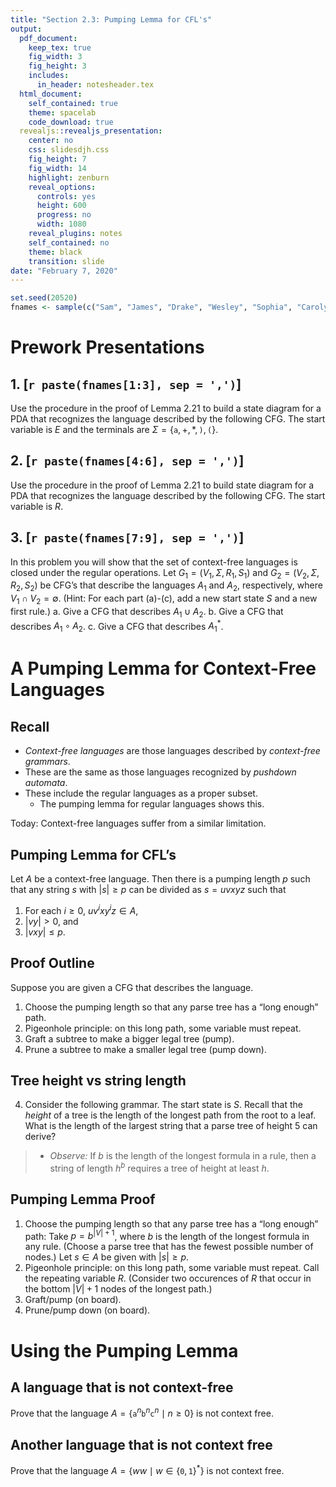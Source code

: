 ```yaml
---
title: "Section 2.3: Pumping Lemma for CFL's"
output:
  pdf_document:
    keep_tex: true
    fig_width: 3
    fig_height: 3
    includes:
      in_header: notesheader.tex
  html_document:
    self_contained: true
    theme: spacelab
    code_download: true
  revealjs::revealjs_presentation:
    center: no
    css: slidesdjh.css
    fig_height: 7
    fig_width: 14
    highlight: zenburn
    reveal_options:
      controls: yes
      height: 600
      progress: no
      width: 1080
    reveal_plugins: notes
    self_contained: no
    theme: black
    transition: slide
date: "February 7, 2020"
---
```


```r
set.seed(20520)
fnames <- sample(c("Sam", "James", "Drake", "Wesley", "Sophia", "Carolyn", "Trevor", "Tristan", "Ryley"))
```

# Prework Presentations

## 1. [`r paste(fnames[1:3], sep = ',')`] 

Use the procedure in the proof of Lemma 2.21 to build a state diagram for a PDA that recognizes the language described by the following CFG. The start variable is $E$ and the terminals are $\Sigma = \{\mathtt{a}, +, \ast, \mathtt{)}, \mathtt{(}\}$.
\begin{align*}
E & \rightarrow E + T \mid T \\
T & \rightarrow T \ast F \mid F \\
F & \rightarrow \mathtt{(} E \mathtt{)} \mid \mathtt{a}
\end{align*}

## 2. [`r paste(fnames[4:6], sep = ',')`] 

Use the procedure in the proof of Lemma 2.21 to build state diagram for a PDA that recognizes the language described by the following CFG. The start variable is $R$.
\begin{align*}
R & \rightarrow XRX \mid S \\
S & \rightarrow \mathtt{a}T\mathtt{b} \mid \mathtt{b}T\mathtt{a} \\
T & \rightarrow XTX \mid X \mid \varepsilon \\
X & \rightarrow \mathtt{a} \mid \mathtt{b}
\end{align*}

## 3. [`r paste(fnames[7:9], sep = ',')`] 

In this problem you will show that the set of context-free languages is closed under the regular operations. Let $G_1 = (V_1, \Sigma, R_1, S_1)$ and $G_2 = (V_2, \Sigma, R_2, S_2)$ be CFG's that describe the languages $A_1$ and $A_2$, respectively, where $V_1 \cap V_2 = \emptyset$. (Hint: For each part (a)-(c), add a new start state $S$ and a new first rule.)
    a. Give a CFG that describes $A_1 \cup A_2$. 
    b. Give a CFG that describes $A_1 \circ A_2$. 
    c. Give a CFG that describes $A_1^*$. 

# A Pumping Lemma for Context-Free Languages

## Recall

- *Context-free languages* are those languages described by *context-free grammars*.
- These are the same as those languages recognized by *pushdown automata*.
- These include the regular languages as a proper subset.
    - The pumping lemma for regular languages shows this.

Today: Context-free languages suffer from a similar limitation.

## Pumping Lemma for CFL's

Let $A$ be a context-free language. Then there is a pumping length $p$ such that any string $s$ with $|s|\geq p$ can be divided as $s = uvxyz$ such that

1. For each $i\geq 0$, $uv^ixy^iz \in A$,
2. $|vy| > 0$, and
3. $|vxy| \leq p$.

## Proof Outline

Suppose you are given a CFG that describes the language.

1. Choose the pumping length so that any parse tree has a "long enough" path.
2. Pigeonhole principle: on this long path, some variable must repeat.
3. Graft a subtree to make a bigger legal tree (pump).
4. Prune a subtree to make a smaller legal tree (pump down).

## Tree height vs string length

4. Consider the following grammar. The start state is $S$.
\begin{align*}
S & \rightarrow \varepsilon \mid \mathtt{0}S\mathtt{1} \mid SAS \mid \mathtt{111} \\
A & \rightarrow \mathtt{1}A{0} \mid \mathtt{0} \mid \mathtt{010} \mid ASA
\end{align*}
Recall that the *height* of a tree is the length of the longest path from the root to a leaf. What is the length of the largest string that a parse tree of height 5 can derive?
  
>- *Observe:* If $b$ is the length of the longest formula in a rule, then a string of length $h^b$ requires a tree of height at least $h$.  

## Pumping Lemma Proof

1. Choose the pumping length so that any parse tree has a "long enough" path: Take $p = b^{|V|+1}$, where $b$ is the length of the longest formula in any rule. (Choose a parse tree that has the fewest possible number of nodes.) Let $s \in A$ be given with $|s|\geq p$.
2. Pigeonhole principle: on this long path, some variable must repeat. Call the repeating variable $R$. (Consider two occurences of $R$ that occur in the bottom $|V|+1$ nodes of the longest path.)
3. Graft/pump (on board). 
4. Prune/pump down (on board). 

# Using the Pumping Lemma

## A language that is not context-free

Prove that the language $A = \{\mathtt{a}^n\mathtt{b}^n\mathtt{c}^n \mid n \geq 0\}$ is not context free.

## Another language that is not context free

Prove that the language $A = \{ww \mid w \in \{\mathtt{0}, \mathtt{1}\}^\ast \}$ is not context free.

